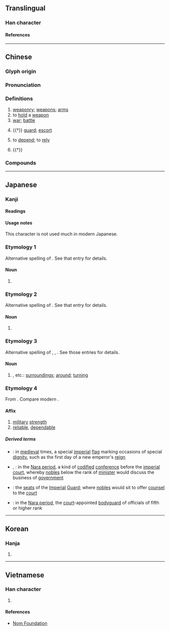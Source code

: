 {{character info}}
==Translingual==

===Han character===
{{Han char|rn=9|rad=人|as=03|sn=5|four=25200|canj=OJK|ids=⿰亻丈}}

====References====
{{Han ref|kx=0092.100|dkj=00371|dj=0195.130|hdz=10113.020|uh=4ED7}}

----

==Chinese==
{{zh-forms}}

===Glyph origin===
{{Han etym}}

===Pronunciation===
{{zh-pron
|m=zhàng
|dg=җон3
|c=zoeng3,zoeng6
|h=pfs=
|md=
|mn=qz:tiǒng/tw,xm:tiōng/twv,zz:tiāng
|w=
|mc=y
|oc=y
|cat=n,v
}}

===Definitions===
{{zh-hanzi}}

# [[weaponry]]; [[weapon]]s; [[arm]]s
# to [[hold]] a [[weapon]]
# [[war]]; [[battle]]
#: {{zh-x|打仗|to fight a '''battle'''; to go to '''war'''}}
# {{†}} [[guard]]; [[escort]]
# {{lb|zh|departing tone only}} to [[depend]]; to [[rely]]
#: {{zh-x|仗 著[着] 自己 的 權力 為所欲為|to '''rely''' on one's power to do whatever one wants}}
# {{†}} {{zh-alt-form|杖}}

===Compounds===
{{zh-der|儀仗隊|仗劍|仗勢|仗馬無聲|兵仗|仗腰子|仰仗|仗膽兒|仗義|寒蟬仗馬|倚財仗勢|仗托|慷慨仗義|慢仗|依官仗勢|御仗|儀仗|對仗|刀仗|倚官仗勢|仗勢欺人|倚仗|作仗|仗恃|仗義執言|仗勢凌人|依仗|仗義疏財|仙仗|仗義輕財|勝仗|大陣仗|仗義直言|仗賴|任賢仗能|仗衛|打勝仗|槍仗手|死仗|明火執仗|硬仗|打仗|擔仗|疏財仗義|狗仗官勢|憑仗|沒頭仰仗|打水仗|狗仗人勢|炮仗|敗仗|打敗仗|沒投仰仗|爆仗|打雪仗|贓仗|細仗|立仗馬|輕財仗義|軍仗|陣仗|袍仗|衛仗|鎧仗|筆仗|開仗|車仗|負氣仗義|籠仗}}

----

==Japanese==

===Kanji===
{{ja-kanji|grade=|rs=人03}}

====Readings====
{{ja-readings
|goon=じょう<ぢやう
|kanon=しょう<しやう
|kun=つえ-<つゑ-, つわもの-, よ-る
}}

====Usage notes====
This character is not used much in modern Japanese.

===Etymology 1===
Alternative spelling of {{ja-l|杖||tsue}}. See that entry for details.

====Noun====
{{ja-noun|つえ|hhira=つゑ}}

# {{alternative spelling of|ja|sort=つえ|杖||a [[cane]], a [[crook]], a [[walking stick]]}}

===Etymology 2===
Alternative spelling of {{ja-l|兵||tsuwamono}}. See that entry for details.

====Noun====
{{ja-noun|つわもの|hhira=つはもの}}

# {{alternative spelling of|ja|sort=つわもの|兵||[[weaponry]]; a [[soldier]], a [[warrior]]; a [[courageous]] person, a [[brave]]; someone who is very [[confident]], even [[obstinate]]}}

===Etymology 3===
Alternative spelling of {{ja-l|回り}}, {{ja-l|周り}}, {{ja-l|廻り||mawari}}. See those entries for details.

====Noun====
{{ja-noun|まわり|hhira=まはり}}

# {{alternative spelling of|ja|sort=まわり|回り}}, etc.: [[surroundings]]; [[around]]; [[turning]]

===Etymology 4===
From {{der|ja|ltc|仗|sort=しょう'}}. Compare modern {{cog|cmn|仗|tr=zhàng}}.

====Affix====
{{ja-pos|affix|じょう|hhira=ぢやう}}

# [[military]] [[strength]]
# [[reliable]], [[dependable]]

=====Derived terms=====
{{der-top}}
* {{ja-l|仗旗|じょうき|jōki}}: in [[medieval]] times, a special [[imperial]] [[flag]] marking occasions of special [[dignity]], such as the first day of a new emperor's [[reign]]
* {{ja-l|仗議}}, {{ja-l|仗儀|じょうぎ|jōgi}}: in the [[w:Nara period|Nara period]], a kind of [[codify|codified]] [[conference]] before the [[imperial]] [[court]], whereby [[公家#Japanese|noble]]s below the rank of [[minister]] would discuss the business of [[government]]
* {{ja-l|仗座|じょうざ|jōza}}: the [[seat]]s of the [[imperial|Imperial]] [[guard|Guard]]; where [[公家#Japanese|noble]]s would sit to offer [[counsel]] to the [[court]]
* {{ja-l|仗身|じょうしん|jōshin}}: in the [[w:Nara period|Nara period]], the [[court]]-appointed [[bodyguard]] of officials of fifth or higher rank
{{der-bottom}}

----

==Korean==

===Hanja===
{{ko-hanja|장}}

# {{rfdef|ko|sort=人03}}

----

==Vietnamese==

===Han character===
{{vi-readings|reading=[[trượng]], [[dượng]]|rs=人03}}

# {{rfdef|vi|sort=人03}}

====References====
* [http://nomfoundation.org/common/nom_details.php?codepoint=4ed7 Nom Foundation]